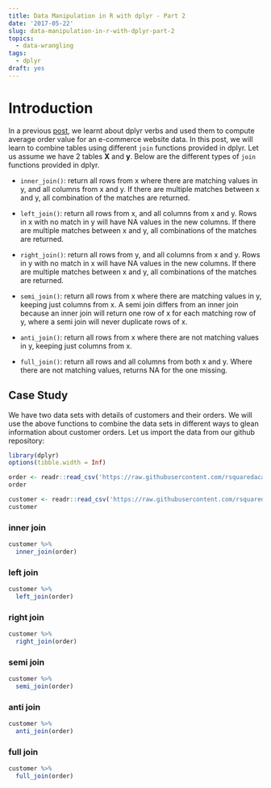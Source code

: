 ```yaml
---
title: Data Manipulation in R with dplyr - Part 2
date: '2017-05-22'
slug: data-manipulation-in-r-with-dplyr-part-2
topics:
  - data-wrangling
tags:
  - dplyr
draft: yes
---
```


# Introduction

In a previous [post](http://www.rsquaredacademy.com/blog/post/data-manipulation-in-r-with-dplyr-part-1/), we learnt about dplyr verbs and used them to compute average order value for an e-commerce website data. In this post, we will learn to
combine tables using different `join` functions provided in dplyr. Let us assume we have 2 tables **X** and **y**. Below are the different types of `join` functions provided in dplyr.


- `inner_join()`: return all rows from x where there are matching values in y, and all columns from x and y. If there are multiple matches between x and y, all combination of the matches are returned.

- `left_join()`: return all rows from x, and all columns from x and y. Rows in x with no match in y will have NA values in the new columns. If there are multiple matches between x and y, all combinations of the matches are returned.

- `right_join()`: return all rows from y, and all columns from x and y. Rows in y with no match in x will have NA values in the new columns. If there are multiple matches between x and y, all combinations of the matches are returned.

- `semi_join()`: return all rows from x where there are matching values in y, keeping just columns from x. A semi join differs from an inner join because an inner join will return one row of x for each matching row of y, where a semi join will never duplicate rows of x.

- `anti_join()`: return all rows from x where there are not matching values in y, keeping just columns from x.

- `full_join()`: return all rows and all columns from both x and y. Where there are not matching values, returns NA for the one missing.


## Case Study

We have two data sets with details of customers and their orders. We will use the above functions to combine the data sets in different ways to glean information about customer orders. Let us import the data from our github repository:


```r
library(dplyr)
options(tibble.width = Inf)
```

```r
order <- readr::read_csv('https://raw.githubusercontent.com/rsquaredacademy/datasets/master/order.csv')
order

customer <- readr::read_csv('https://raw.githubusercontent.com/rsquaredacademy/datasets/master/customer.csv')
customer
```

### inner join

```r
customer %>%
  inner_join(order)
```

### left join

```r
customer %>%
  left_join(order)
```

### right join

```r
customer %>%
  right_join(order)
```

### semi join

```r
customer %>%
  semi_join(order)
```

### anti join

```r
customer %>%
  anti_join(order)
```

### full join

```r
customer %>%
  full_join(order)
```